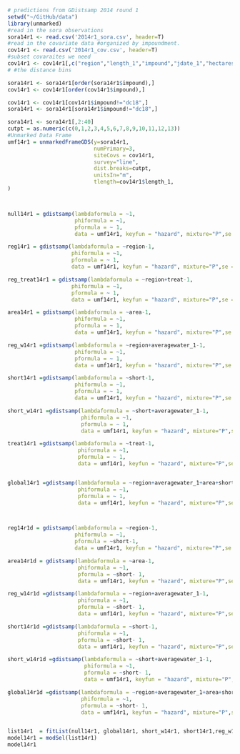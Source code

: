 ```r
# predictions from GDistsamp 2014 round 1
setwd("~/GitHub/data")
library(unmarked)
#read in the sora observations
sora14r1 <- read.csv('2014r1_sora.csv', header=T)
#read in the covariate data #organized by impoundment.
cov14r1 <- read.csv('2014r1_cov.csv', header=T)
#subset covaraites we need
cov14r1 <- cov14r1[,c("region","length_1","impound","jdate_1","hectares","area", "treat","int","short","averagewater_1")]
# #the distance bins

sora14r1 <- sora14r1[order(sora14r1$impound),]
cov14r1 <- cov14r1[order(cov14r1$impound),]

cov14r1 <- cov14r1[cov14r1$impound!="dc18",]
sora14r1 <- sora14r1[sora14r1$impound!="dc18",]

sora14r1 <- sora14r1[,2:40]
cutpt = as.numeric(c(0,1,2,3,4,5,6,7,8,9,10,11,12,13)) 
#Unmarked Data Frame
umf14r1 = unmarkedFrameGDS(y=sora14r1, 
                           numPrimary=3,
                           siteCovs = cov14r1,
                           survey="line", 
                           dist.breaks=cutpt,  
                           unitsIn="m", 
                           tlength=cov14r1$length_1,
)



null14r1 = gdistsamp(lambdaformula = ~1, 
                     phiformula = ~1, 
                     pformula = ~ 1,
                     data = umf14r1, keyfun = "hazard", mixture="P",se = T, output="abund")

reg14r1 = gdistsamp(lambdaformula = ~region-1, 
                    phiformula = ~1, 
                    pformula = ~ 1,
                    data = umf14r1, keyfun = "hazard", mixture="P",se = T, output="abund")

reg_treat14r1 = gdistsamp(lambdaformula = ~region+treat-1, 
                    phiformula = ~1, 
                    pformula = ~ 1,
                    data = umf14r1, keyfun = "hazard", mixture="P",se = T, output="abund")

area14r1 = gdistsamp(lambdaformula = ~area-1, 
                     phiformula = ~1, 
                     pformula = ~ 1,
                     data = umf14r1, keyfun = "hazard", mixture="P",se = T, output="abund")

reg_w14r1 =gdistsamp(lambdaformula = ~region+averagewater_1-1, 
                     phiformula = ~1, 
                     pformula = ~ 1,
                     data = umf14r1, keyfun = "hazard", mixture="P",se = T, output="abund")

short14r1 =gdistsamp(lambdaformula = ~short-1, 
                     phiformula = ~1, 
                     pformula = ~ 1,
                     data = umf14r1, keyfun = "hazard", mixture="P",se = T, output="abund")

short_w14r1 =gdistsamp(lambdaformula = ~short+averagewater_1-1, 
                       phiformula = ~1, 
                       pformula = ~ 1,
                       data = umf14r1, keyfun = "hazard", mixture="P",se = T, output="abund")

treat14r1 =gdistsamp(lambdaformula = ~treat-1, 
                      phiformula = ~1, 
                      pformula = ~ 1,
                      data = umf14r1, keyfun = "hazard", mixture="P",se = T, output="abund")


global14r1 =gdistsamp(lambdaformula = ~region+averagewater_1+area+short+treat-1, 
                      phiformula = ~1, 
                      pformula = ~ 1,
                      data = umf14r1, keyfun = "hazard", mixture="P",se = T, output="abund")



reg14r1d = gdistsamp(lambdaformula = ~region-1, 
                     phiformula = ~1, 
                     pformula = ~short-1,
                     data = umf14r1, keyfun = "hazard", mixture="P",se = T, output="abund")

area14r1d = gdistsamp(lambdaformula = ~area-1, 
                      phiformula = ~1, 
                      pformula = ~short- 1,
                      data = umf14r1, keyfun = "hazard", mixture="P",se = T, output="abund")

reg_w14r1d =gdistsamp(lambdaformula = ~region+averagewater_1-1, 
                      phiformula = ~1, 
                      pformula = ~short- 1,
                      data = umf14r1, keyfun = "hazard", mixture="P",se = T, output="abund")

short14r1d =gdistsamp(lambdaformula = ~short-1, 
                      phiformula = ~1, 
                      pformula = ~short- 1,
                      data = umf14r1, keyfun = "hazard", mixture="P",se = T, output="abund")

short_w14r1d =gdistsamp(lambdaformula = ~short+averagewater_1-1, 
                        phiformula = ~1, 
                        pformula = ~short- 1,
                        data = umf14r1, keyfun = "hazard", mixture="P",se = T, output="abund")

global14r1d =gdistsamp(lambdaformula = ~region+averagewater_1+area+short-1, 
                       phiformula = ~1, 
                       pformula = ~short- 1,
                       data = umf14r1, keyfun = "hazard", mixture="P",se = T, output="abund")


list14r1  = fitList(null14r1, global14r1, short_w14r1, short14r1,reg_w14r1,area14r1,reg14r1, global14r1d, short_w14r1d, short14r1d,reg_w14r1d,area14r1d,reg14r1d)
model14r1 = modSel(list14r1)
model14r1
```